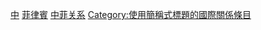 {{Refimprove|time=2015-09-15}}
{{noteTA
|1=zh-cn:阿基诺; zh-hant:阿基諾; zh-tw:艾奎諾; zh-sg:阿奎诺;
|2=zh-hans:拉莫斯; zh-hant:拉莫斯; zh-tw:羅慕斯;
|3=zh-hans:阿罗约; zh-hant:阿羅約; zh-tw:亞羅育;
|4=zh-hans:杜特尔特; zh-hant:杜特爾特; zh-tw:杜特蒂;
}}

{{not|中非关系|中華民國與菲律賓關係}}
{{Infobox Bilateral relations|中国－菲律宾|PRC|Philippines|map=China Philippines Locator.svg|envoytitle1=[[中國駐菲律賓大使列表|大使]]|envoy1=[[黄溪连|黄溪连]]|envoytitle2=[[菲律賓駐華大使列表|大使]]|envoy2=[[]]<ref>{{cite_web|title = 驻华大使到任顺序及递交国书日期]]|mission2=[[菲律賓駐華大使館|菲律賓駐華大使館]]}}

'''中菲關係'''（{{lang-tgl|Relasyon ng Tsina at Pilipinas}}）即是[[中國|中國]]和[[菲律賓|菲律賓]]之間的關係。菲律賓歷史上的[[蘇祿蘇丹國|蘇祿蘇丹國]]曾經和中國建立[[朝貢|朝貢]]關係。菲律賓獨立後，曾與[[中華民國|中華民國]]建交，並與1949年成立的[[中華人民共和國|中華人民共和國]]處於敵對狀態，北京當局也拒絕承認馬尼拉政府，並把[[菲律賓共產黨|菲律賓共產黨]]建立的政權稱為人民政府。直至1970年代，菲律賓才和中華人民共和國建立邦交，互派大使。菲律賓、中華民國和中華人民共和國都聲稱擁有[[南中國海|南中國海]]（菲稱西菲律賓海）諸島的主權，雙邊關係則由於主權爭議及其相關事件（[[黃岩島事件|黃岩島事件]]、[[菲律賓訴中國案|菲律賓訴中國案]]）而陷入低潮。

== 歷史 ==
歷史上，華人從[[宋朝|宋代]]便隨[[海上絲路|海上絲路]]的發展遷入菲律賓，在當地從事經濟開發、移民等。明成祖[[朱棣|朱棣]]曾派正使太監[[鄭和|鄭和]]率大明[[寶船|寶船]]詔封祖籍福建晉江的旅菲僑領兼船運老闆許柴佬為呂宋總督，統領當地軍政大權達二十餘年之久。明成祖永樂十五年（1417年），蘇祿東王偕另二王及其親屬曾經親自晉見明朝皇帝明成祖朱棣，歸國途中東王染疾，病故並安葬於山東省德州。其長子後返回蘇祿，繼承蘇丹王位。在西班牙入侵呂宋後，西班牙認為是他們的殖民地，西班牙人曾對華人進行屠殺，一些華人被迫隱藏自己的姓氏，改成與西班牙裔或當地土著的姓氏。

<gallery mode=packed heights=200px caption="1590年《[[謨區查抄本|謨區查抄本]]》展示的菲律賓華人畫像">
客家_Xaque_-_Hakka_Couple_in_the_Philippines_-_Boxer_Codex_(1590).jpg|[[畲族|畲客]]
Chinese_migrants_in_the_Philippines.png|[[常來人|常來人]]（一）
Ming2.jpg|常來人（二）
文官 Mandarin Letrado - Mandarin Official from China - Boxer Codex (1590).jpg|[[明朝|明朝]][[文官|文官]]
Chinese General in Philippines.jpg|明朝[[武官|武官]]
</gallery>

1942年日军攻占[[马尼拉|马尼拉]]后，中華民國駐菲律賓領事館人員為保護華僑不撤離，拒絕投靠日本佔領者；4月17日總領事[[楊光泩|楊光泩]]與其他七位外交官一同被日軍殺害<ref>{{cite book |title = 《中国国民党百年人物全书》|publisher = [[团结出版社|团结出版社]] |year = 2005}}</ref><ref>{{cite book|url =http://zjtz.zjol.com.cn/05zjtz/system/2005/12/12/006398891.shtml|chapter =杨光泩|title =浙江通志}}{{dead link|date=2017年11月 |bot=InternetArchiveBot |fix-attempted=yes }}</ref>，是為「[[抗日外交九烈士|抗日外交九烈士]]」。1946年菲律賓獨立後，旋即與[[中華民國|中華民國]]建交。兩國奉行[[反共|反共]]政策，並一度與1949年成立的[[中華人民共和國|中華人民共和國]]處於敵對狀態。北京當局也拒絕承認馬尼拉政府，並把菲律賓共產黨建立的政權稱為人民政府<ref>{{cite book |title = 菲律宾介绍 |year = 1951年 |publisher=[[中央人民政府情报总署|中央人民政府情报总署]]资料室 |location = 北京}}</ref>。

1961年後，[[中華人民共和國政府|中華人民共和國政府]]開始开始加大扶持[[马来亚共产党|马来亚共产党]]、[[缅甸共产党|缅甸共产党]]、[[泰国共产党|泰国共产党]]、[[菲律宾共产党|菲律宾共产党]]等在东南亚各国打游击战的共产主义武装组织，给予大量的武器、经济、技术、粮食援助。但在邓小平掌權执政之后，中華人民共和國政府宣布停止[[革命输出|革命输出]]，断绝一切对东南亚各国共产党的援助。

1975年6月9日，菲律賓與中華人民共和國建交。[[柯拉蓉·艾奎諾|阿基诺]]总统和[[菲德爾·瓦爾德斯·拉莫斯|拉莫斯]]总统分别于1988年4月和1993年4月访问中国。中華人民共和國和菲律賓對南沙群島等南海領土有重疊的領土主張，雙方關係曾因為1995年中國在[[美濟礁|美濟礁]]興建三層高建築而變得緊張<ref>{{cite journal |title = Creeping Assertiveness: China, the Philippines and the South China Sea Dispute |url = https://archive.org/details/sim_contemporary-southeast-asia_1999-04_21_1/page/95 |journal  = Contemporary Southeast Asia |volume = 21 |number = 1 |date = April 1999 |pages = 95-118}}</ref>。1996年11月，国家主席江泽民到菲律宾参加亚太经合组织第4次领导人非正式会议并对菲律宾进行正式访问。期间，两国领导人同意建立中菲面向21世纪的睦邻互信合作关系，并就在南海问题上“搁置争议，共同开发”达成重要共识和谅解<ref name="外交部">{{cite web |title = 中国同菲律宾的关系 |url = http://www.fmprc.gov.cn/web/gjhdq_676201/gj_676203/yz_676205/1206_676452/sbgx_676456/ |website = 中华人民共和国外交部 |accessdate = 2016-09-08 |date = 2015-07 |archive-date = 2020-11-22 |archive-url = https://web.archive.org/web/20201122154043/https://www.fmprc.gov.cn/web/gjhdq_676201/gj_676203/yz_676205/1206_676452/sbgx_676456/ |dead-url = no }}</ref>。

2000年5月，菲律宾总统[[约瑟夫·埃斯特拉达|埃斯特拉达]]对中国进行国事访问，两国政府签署了《中华人民共和国政府和菲律宾共和国政府关于21世纪双边合作框架的联合声明》。2001年10月，[[格洛丽亚·马卡帕加尔-阿罗约|阿罗约]]总统到上海参加亚太经合组织第9次领导人非正式会议并对中国进行国事访问<ref>{{cite web |author = 庄红韬 |title = 菲律宾概况 |url = http://www.people.com.cn/GB/shizheng/8198/29365/29370/2044989.html |website = 人民网 |publisher = 新华网 |accessdate = 2016-09-08 |date = 2003-08-30 |archive-date = 2016-09-16 |archive-url = https://web.archive.org/web/20160916035538/http://www.people.com.cn/GB/shizheng/8198/29365/29370/2044989.html |dead-url = no }}</ref>。2005年胡锦涛主席对菲进行[[国事访问|国事访问]]期间，两国领导人确认建立致力于和平与发展的战略性合作关系。2007年1月，温家宝总理对菲进行正式访问，双方发表了联合声明，愿共同全面深化中菲致力于和平与发展的战略性合作关系<ref name="外交部" />。

[[File:China_PH_bilateral_meeting.jpg|300px]][[胡錦濤|胡錦濤]]和[[菲律賓總統|菲律賓總統]][[阿基諾三世|阿基諾三世]]在[[人民大會堂|人民大會堂]]進行雙邊會談]]
在[[貝尼格諾·阿基諾三世|阿基諾]]總統時代的2013年起美國壓制[[中國崛起|中國崛起]]的亞太再平衡政策開始推動，阿基諾採取跟隨美國立場導致中菲關係惡化，[[黃岩島|黃岩島]]事件後針對南海糾紛的[[南海仲裁|南海仲裁]]開始發酵，最終中國表明不參與該仲裁且領土無權由外國人來仲裁的立場，造成該案沒有國際法強制力，中菲關係也陷入冰點，多次發生海警對峙與[[轟六|轟六]]巡航至菲律賓西部。

但2016年起[[杜特蒂|杜特蒂]]當選總統後對華政策採取極大幅度的調整，多次辱罵美國為殖民主心態，並決定擱置南海問題，當強硬掃毒行動被西方批評後中菲兩國開始走近，之後美國有停售武器給菲的舉動。杜特蒂出訪在[[北京人民大會堂|北京人民大會堂]]公開發言強調家族有中國人血統，並認為兩國可以當好朋友。<ref>{{Cite web |url=https://udn.com/news/story/4/2132212 |title=UDN-菲訪華之旅 |accessdate=2017-07-25 |archive-date=2019-05-03 |archive-url=https://web.archive.org/web/20190503064949/https://udn.com/news/story/4/2132212 |dead-url=no }}</ref>

2017年杜特蒂國情咨文中三次感謝中國的經濟和反恐幫助，並出示訪華的照片作為演講中外交成就的主題，當年度6月份中國無償提供菲律賓五千萬[[人民幣|人民幣]]的輕步兵軍火作為反恐和彌補美國停售空缺，該批軍火抵達時杜特蒂親自前往迎接，兩國關係逐漸好轉。<ref>{{Cite web |url=http://tv.cctv.com/2017/07/24/VIDEABe3dDM4MUQpxbbrSEn0170724.shtml |title=央視-菲律賓新國策 |accessdate=2017-07-25 |archive-date=2020-11-05 |archive-url=https://web.archive.org/web/20201105212709/http://tv.cctv.com/2017/07/24/VIDEABe3dDM4MUQpxbbrSEn0170724.shtml |dead-url=no }}</ref>

2020年6月9日，[[中华人民共和国主席|国家主席]]习近平同[[菲律宾总统|菲律宾总统]][[罗德里戈·杜特尔特|罗德里戈·杜特尔特]]互致贺电，庆祝中菲建交45周年<ref>{{Cite web|title=习近平同菲律宾总统杜特尔特就中菲建交45周年互致贺电_滚动新闻_中国政府网|url=http://www.gov.cn/xinwen/2020-06/09/content_5518241.htm|accessdate=2021-02-13|work=www.gov.cn}}</ref><ref>{{Cite web|title=习近平同菲律宾总统杜特尔特就中菲建交45周年互致贺电-新华网|url=http://www.xinhuanet.com/politics/leaders/2020-06/09/c_1126093632.htm|accessdate=2021-02-13|work=新华网|archive-date=2020-08-06|archive-url=https://web.archive.org/web/20200806074203/http://www.xinhuanet.com/politics/leaders/2020-06/09/c_1126093632.htm|dead-url=no}}</ref>。

== 經濟關係 ==
中國大陸是菲律賓的第三大出口夥伴，佔其出口的11.8%，还是菲律賓的第二大進口夥伴，佔其進口的10.8%。2014年，双边贸易额432.81亿美元，同比增长13.7%，其中中国出口227.8亿美元，增长14.9%，进口205.01亿美元，增长12.4%。2014年，中国对菲律宾贸易呈现顺差。截至2013年12月底，菲累计对华实际投资额为30.8亿美元，中国累计对菲直接投资额为3.8亿美元。其中2013年，中国对菲直接投资额为4383万美元，菲对华投资6726万美元<ref name="外交部"/>。

== 文化關係 ==

[[File:2020年4月5日_中国政府派遣_福建省选派_赴菲律宾抗疫医疗专家组从福州启程.webm|thumb]][[2019冠狀病毒病菲律賓疫情|抗疫]]医疗专家组从[[福州|福州]]启程]]
2012年是中華人民共和國與菲律賓的友好交流年。两国迄今签署了14个双年度文化合作执行计划，举行了13次科技合作联委会会议，共确定了244个科研合作项目；中菲结有27对友好省市<ref name="外交部"/>。目前在[[菲律賓華人|菲律賓的華人]]共有100萬餘人，大多集中在[[首都圈|首都圈]][[馬尼拉|大馬尼拉都會區]]內<ref>{{cite web|url=http://www.ocac.gov.tw/OCAC/Pages/Detail.aspx?nodeid=347&pid=197516|title=馬尼拉華埠 歷史最悠久|date=2016-03-16|publisher=行政院僑務委員會|accessdate=2016-09-08|location=台北|archive-date=2020-11-22|archive-url=https://web.archive.org/web/20201122091826/https://www.ocac.gov.tw/ocac/pages/detail.aspx?nodeid=347&pid=197516|dead-url=no}}</ref>。

{| class="wikitable"
|-
! 合作文件
|-
| 
*《中华人民共和国政府和菲律宾共和国政府建交联合公报》（1975年6月）
*《中华人民共和国政府和菲律宾共和国政府关于21世纪双边合作框架的联合声明》（1975年6月）
*《中华人民共和国与菲律宾共和国联合新闻公报》（1975年6月）
*《中华人民共和国与菲律宾共和国联合声明》（1975年6月）
*《中华人民共和国与菲律宾共和国联合声明》（1975年6月）
*《中华人民共和国政府和菲律宾共和国政府关于战略性合作共同行动计划》（1975年6月）
*《中华人民共和国与菲律宾共和国联合声明》（1975年6月）
|-
|
*《科技合作协定》（1978年）
*《文化合作协定》（1979年）
*《民用航空运输协定》（1979年）
*《中菲刑事司法协助条约》（2000年）
*《体育合作备忘录》（2001年）
*《信息产业合作备忘录》（2001年）
*《打击跨国犯罪合作备忘录》（2001年）
*《引渡条约》（2001年）
*《打击贩毒合作协议》（2001年）
*《旅游合作备忘录》（2002年）
*《海事合作谅解备忘录》（2005年）
*《青年事务合作协议》（2005年）
*《卫生和植物卫生合作谅解备忘录》（2007年）
*《教育合作谅解备忘录》（2007年）
*《文化遗产保护协议》（2007年）
*《卫生合作协议》（2008年）
*《中国国务院新闻办公室和菲总统府新闻传播办公室友好交流与合作备忘录》 （2011年）
*《体育合作备忘录》 （2011年）
*《旅游合作谅解备忘录》 （2011年）
|}

== 援助支持 ==
2020年2月，[[COVID-19疫情|COVID-19疫情]]袭击中国，菲律宾纳卯侨胞积极募捐支援中国抗击疫情<ref>{{cite web | title=菲律宾纳卯侨胞积极募捐 支援中国抗击疫情-中国侨网 | website=中国侨网 | date=2018-11-30 | url=http://www.chinaqw.com/hqhr/2020/02-20/246375.shtml | language=zh | access-date=2021-02-28}}</ref>。随着中国抗疫疫情逐渐稳定，以及菲律宾疫情开始出现加剧。2020年4月13日，12位中国援助菲律宾医疗专家组成员到访[[菲律賓大學|菲律宾国立大学]]{{tsl|en|Philippine General Hospital|菲律宾总医院}}后交流中方抗疫经验<ref>{{cite web | title=菲律宾媒体：中国援助菲医疗组专家到访菲总医院 | website=海外看中国_环球网 | date=2020-04-14 | url=https://oversea.huanqiu.com/article/9CaKrnKqspY | language=zh | access-date=2021-02-28 | archive-date=2022-03-08 | archive-url=https://web.archive.org/web/20220308041443/https://oversea.huanqiu.com/article/9CaKrnKqspY }}</ref>。2020年10月，由于菲律宾先后遭遇[[颱風天鵝_(2020年)|飓风天鹅]]、[[颱風環高_(2020年)|飓风风环高]]袭击，造成大量人员和财产损失。中国政府及民众向菲律宾伸出援助之手，在中国驻菲律宾使馆在菲律宾中国商会协助下，救助救灾物资总价值400万人民币（约合2880万比索），直接惠及20余万菲民众<ref>{{cite web | title=中国政府对菲律宾台风救灾援助惠及20余万民众 | website=国际新闻_环球网 | date=2020-12-21 | url=https://world.huanqiu.com/article/41BqVHVXbCY | language=zh | access-date=2021-02-28 | archive-date=2022-03-08 | archive-url=https://web.archive.org/web/20220308224223/https://world.huanqiu.com/article/41BqVHVXbCY }}</ref>。

2021年2月28日，中国政府援助的首批[[科兴生物|科兴]][[新冠疫苗|新冠疫苗]]运抵[[菲律宾|菲律宾]]首都马尼拉{{tsl|en|Colonel Jesus Villamor Air Base|维拉莫尔军用机场}}，这也是菲律宾自疫情暴发以来接收的首批新冠疫苗。[[菲律宾总统|菲律宾总统]][[罗德里戈·杜特尔特|杜特尔特]]和[[中国驻菲律宾大使列表|中国驻菲律宾大使]][[黄溪连|黄溪连]]赴机场迎接<ref>{{Cite web|title=首批中国援助菲律宾新冠疫苗运抵马尼拉|url=http://m.news.cctv.com/2021/02/28/ARTIPV6CIopyCZgWpiCJVoi6210228.shtml|accessdate=2021-02-28|last=高孟阳|work=m.news.cctv.com}}</ref><ref>{{cite web | title=首批中国援助菲律宾新冠疫苗运抵马尼拉，菲律宾总统杜特尔特赴机场迎接 | website=国际新闻_环球网 | date=2021-02-28 | url=https://world.huanqiu.com/article/427Eoto3e0A | language=zh | access-date=2021-02-28}}</ref>。

2021年5月，菲律賓總統杜特爾特接種中國[[国药集团|國藥集團]]提供的[[新冠疫苗|新冠疫苗]]。<ref>{{Cite news|website=香港電台|title=杜特爾特接種中國國藥新冠疫苗|url=https://news.rthk.hk/rthk/ch/component/k2/1589054-20210504.htm|access-date=2021-05-04|archive-date=2021-05-06|archive-url=https://web.archive.org/web/20210506031714/https://news.rthk.hk/rthk/ch/component/k2/1589054-20210504.htm}}</ref>

== 參考資料 ==
{{Reflist|2}}

== 參見 ==
{{Portal box|国际关系|中国|中华人民共和国|菲律賓|東南亞|image4=Flag of the Philippines.svg}}
* [[南海仲裁案|南海仲裁案]]
* [[香港與菲律賓關係|香港與菲律賓關係]]

== 外部連結 ==
{{Commons category|China–Philippines relations}}
* [http://ph.china-embassy.gov.cn/chn/ 中华人民共和国驻菲律宾共和国大使馆官方网站] {{Wayback|url=http://ph.china-embassy.gov.cn/chn/ |date=20220504064035 }}{{zh-cn icon}}{{en icon}}
** [http://ph.mofcom.gov.cn/ 中华人民共和国驻菲律宾共和国大使馆经济商务处官方网站] {{Wayback|url=http://ph.mofcom.gov.cn/ |date=20150312183148 }}{{zh-cn icon}}
* [http://cebu.china-consulate.gov.cn/chn/ 中华人民共和国驻宿务总领事馆官方网站]{{zh-cn icon}}{{en icon}}
** [http://cebu.mofcom.gov.cn/ 中华人民共和国驻宿务总领事馆经贸之窗官方网站] {{Wayback|url=http://cebu.mofcom.gov.cn/ |date=20220501150402 }}{{zh-cn icon}}
* [http://laoag.china-consulate.gov.cn/chn/ 中华人民共和国驻拉瓦格领事馆官方网站] {{Wayback|url=http://laoag.china-consulate.gov.cn/chn/ |date=20220516114513 }}{{zh-cn icon}}{{en icon}}
* [http://davao.china-consulate.gov.cn/chn/ 中华人民共和国驻达沃总领事馆官方网站]{{zh-cn icon}}{{en icon}}
* [http://philembassychina.org/ 菲律賓駐華大使館官方網站] {{Wayback|url=http://philembassychina.org/ |date=20210201124200 }}{{en icon}}

{{-}}
{{中華人民共和國外交}}
{{菲律賓外交}}
{{DEFAULTSORT:中菲關係}}
[[Category:菲律賓雙邊關係|中]]
[[Category:中國與亞洲國家關係|菲律賓]]
[[Category:中菲关系|]]
[[Category:使用簡稱式標題的國際關係條目|Category:使用簡稱式標題的國際關係條目]]